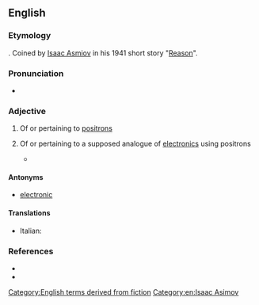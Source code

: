 ==English==

===Etymology===
{{suffix|positron|ic|lang=en}}.  Coined by [[wikipedia:Isaac Asmiov|Isaac Asmiov]] in his 1941 short story "[[wikipedia:Reason (short story)|Reason]]".

===Pronunciation===
* {{a|UK}} {{IPA|/pɒz.ɪˈtɹɒn.ɪk/|lang=en}}

===Adjective===
{{wikipedia|positronic brain}}
{{en-adj|-}}

# Of or pertaining to [[positron]]s
# {{context|science fiction|lang=en}} Of or pertaining to a supposed analogue of [[electronic]]s using positrons
#* {{quote-magazine
 | year       = 1941
 | date       = April
 | first      = Isaac
 | last       = Asimov
 | authorlink = Isaac Asimov
 | magazine   = [[wikipedia:Analog Science Fiction and Fact|Astounding Science-Fiction]]
 | title      = [[wikipedia:Reason (short story)|Reason]]
 | volume     = 27
 | issue      = 2
 | page       = 44
 | passage    = By exact count, there are seventy-five thousand, two hundred and thirty-four operations necessary for the manufacture of a single '''positronic''' brain.
}}

====Antonyms====
* [[electronic]]

====Translations====
{{trans-top}}
* Italian: {{t|it|positronico}}
{{trans-mid}}
{{trans-bottom}}

===References===
* {{R:Brave New Words|151}}
* {{R:OED SF|92|positronic adj.}}

[[Category:English terms derived from fiction]]
[[Category:en:Isaac Asimov]]